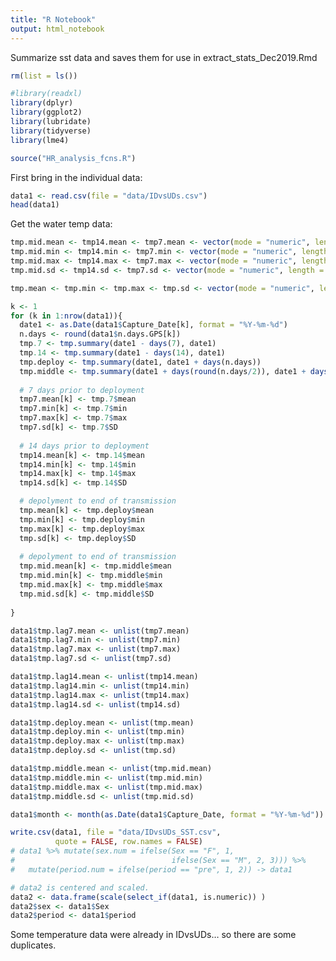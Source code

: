 ```yaml
---
title: "R Notebook"
output: html_notebook
---
```


Summarize sst data and saves them for use in extract_stats_Dec2019.Rmd

```r
rm(list = ls())

#library(readxl)
library(dplyr)
library(ggplot2)
library(lubridate)
library(tidyverse)
library(lme4)

source("HR_analysis_fcns.R")

```



First bring in the individual data:
```r
data1 <- read.csv(file = "data/IDvsUDs.csv")
head(data1)
```

Get the water temp data:
```r
tmp.mid.mean <- tmp14.mean <- tmp7.mean <- vector(mode = "numeric", length = nrow(data1))
tmp.mid.min <- tmp14.min <- tmp7.min <- vector(mode = "numeric", length = nrow(data1))
tmp.mid.max <- tmp14.max <- tmp7.max <- vector(mode = "numeric", length = nrow(data1))
tmp.mid.sd <- tmp14.sd <- tmp7.sd <- vector(mode = "numeric", length = nrow(data1))

tmp.mean <- tmp.min <- tmp.max <- tmp.sd <- vector(mode = "numeric", length = nrow(data1))

k <- 1
for (k in 1:nrow(data1)){
  date1 <- as.Date(data1$Capture_Date[k], format = "%Y-%m-%d")
  n.days <- round(data1$n.days.GPS[k])
  tmp.7 <- tmp.summary(date1 - days(7), date1)
  tmp.14 <- tmp.summary(date1 - days(14), date1)
  tmp.deploy <- tmp.summary(date1, date1 + days(n.days))
  tmp.middle <- tmp.summary(date1 + days(round(n.days/2)), date1 + days(round(n.days/2)))
  
  # 7 days prior to deployment
  tmp7.mean[k] <- tmp.7$mean
  tmp7.min[k] <- tmp.7$min
  tmp7.max[k] <- tmp.7$max
  tmp7.sd[k] <- tmp.7$SD
  
  # 14 days prior to deployment
  tmp14.mean[k] <- tmp.14$mean
  tmp14.min[k] <- tmp.14$min
  tmp14.max[k] <- tmp.14$max
  tmp14.sd[k] <- tmp.14$SD

  # depolyment to end of transmission
  tmp.mean[k] <- tmp.deploy$mean
  tmp.min[k] <- tmp.deploy$min
  tmp.max[k] <- tmp.deploy$max
  tmp.sd[k] <- tmp.deploy$SD
  
  # depolyment to end of transmission
  tmp.mid.mean[k] <- tmp.middle$mean
  tmp.mid.min[k] <- tmp.middle$min
  tmp.mid.max[k] <- tmp.middle$max
  tmp.mid.sd[k] <- tmp.middle$SD
  
}

data1$tmp.lag7.mean <- unlist(tmp7.mean)
data1$tmp.lag7.min <- unlist(tmp7.min)
data1$tmp.lag7.max <- unlist(tmp7.max)
data1$tmp.lag7.sd <- unlist(tmp7.sd)

data1$tmp.lag14.mean <- unlist(tmp14.mean)
data1$tmp.lag14.min <- unlist(tmp14.min)
data1$tmp.lag14.max <- unlist(tmp14.max)
data1$tmp.lag14.sd <- unlist(tmp14.sd)

data1$tmp.deploy.mean <- unlist(tmp.mean)
data1$tmp.deploy.min <- unlist(tmp.min)
data1$tmp.deploy.max <- unlist(tmp.max)
data1$tmp.deploy.sd <- unlist(tmp.sd)

data1$tmp.middle.mean <- unlist(tmp.mid.mean)
data1$tmp.middle.min <- unlist(tmp.mid.min)
data1$tmp.middle.max <- unlist(tmp.mid.max)
data1$tmp.middle.sd <- unlist(tmp.mid.sd)

data1$month <- month(as.Date(data1$Capture_Date, format = "%Y-%m-%d"))

write.csv(data1, file = "data/IDvsUDs_SST.csv",
          quote = FALSE, row.names = FALSE)
# data1 %>% mutate(sex.num = ifelse(Sex == "F", 1, 
#                                   ifelse(Sex == "M", 2, 3))) %>%
#   mutate(period.num = ifelse(period == "pre", 1, 2)) -> data1

# data2 is centered and scaled. 
data2 <- data.frame(scale(select_if(data1, is.numeric)) )
data2$sex <- data1$Sex
data2$period <- data1$period
```

Some temperature data were already in IDvsUDs... so there are some duplicates. 


